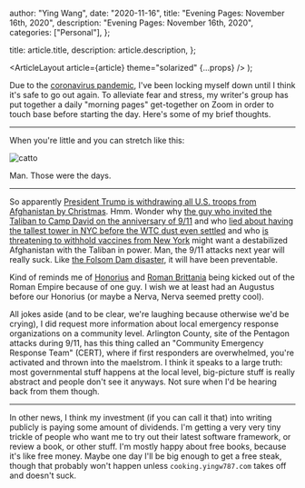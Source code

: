
  author: "Ying Wang",
  date: "2020-11-16",
  title: "Evening Pages: November 16th, 2020",
  description: "Evening Pages: November 16th, 2020",
  categories: ["Personal"],
};

  title: article.title,
  description: article.description,
};

  <ArticleLayout article={article} theme="solarized" {...props} />
);

Due to the [coronavirus
pandemic](https://en.wikipedia.org/wiki/2019-20_coronavirus_pandemic), I've been
locking myself down until I think it's safe to go out again. To alleviate fear
and stress, my writer's group has put together a daily "morning pages"
get-together on Zoom in order to touch base before starting the day. Here's some
of my brief thoughts.

---

When you're little and you can stretch like this:

![catto](/img/posts/2020/11/16/evening_pages.webp)

Man. Those were the days.

---

So apparently [President Trump is withdrawing all U.S. troops from Afghanistan
by
Christmas](https://www.nytimes.com/2020/11/13/us/politics/trump-afghanistan-troops.html).
Hmm. Wonder why [the guy who invited the Taliban to Camp David on the
anniversary of 9/11](https://outline.com/vgSVcW) and who [lied about having the
tallest tower in NYC before the WTC dust even
settled](https://www.youtube.com/watch?v=K88DcY-MMUY) and who [is threatening to
withhold vaccines from New
York](https://www.politico.com/video/2020/11/13/trump-says-new-york-state-wont-get-first-batch-of-vaccines-due-to-governor-cuomo-100061)
might want a destabilized Afghanistan with the Taliban in power. Man, the 9/11
attacks next year will really suck. Like [the Folsom Dam
disaster](https://www.youtube.com/watch?v=yjfrJzdx7DA), it will have been
preventable.

Kind of reminds me of
[Honorius](<https://en.wikipedia.org/wiki/Honorius_(emperor)>) and [Roman
Brittania](https://en.wikipedia.org/wiki/End_of_Roman_rule_in_Britain) being
kicked out of the Roman Empire because of one guy. I wish we at least had an
Augustus before our Honorius (or maybe a Nerva, Nerva seemed pretty cool).

All jokes aside (and to be clear, we're laughing because otherwise we'd be
crying), I did request more information about local emergency response
organizations on a community level. Arlington County, site of the Pentagon
attacks during 9/11, has this thing called an "Community Emergency Response
Team" (CERT), where if first responders are overwhelmed, you're activated and
thrown into the maelstrom. I think it speaks to a large truth: most governmental
stuff happens at the local level, big-picture stuff is really abstract and
people don't see it anyways. Not sure when I'd be hearing back from them though.

---

In other news, I think my investment (if you can call it that) into writing
publicly is paying some amount of dividends. I'm getting a very very tiny
trickle of people who want me to try out their latest software framework, or
review a book, or other stuff. I'm mostly happy about free books, because it's
like free money. Maybe one day I'll be big enough to get a free steak, though
that probably won't happen unless `cooking.yingw787.com` takes off and doesn't
suck.
